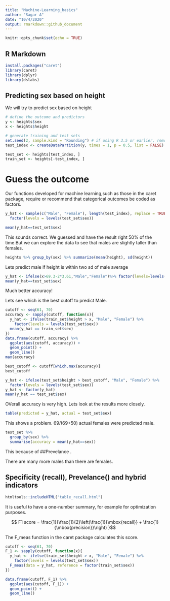 ```yaml
---
title: "Machine-Learning_basics"
author: "Sagar A"
date: "10/4/2020"
output: rmarkdown::github_document
---
```


```r
knitr::opts_chunk$set(echo = TRUE)
```

## R Markdown

```r
install.packages("caret")
library(caret)
library(dplyr)
library(dslabs)
```

## Predicting sex based on height

We will try to predict sex based on height

```r
# define the outcome and predictors
y <- heights$sex
x <- heights$height

# generate training and test sets
set.seed(2, sample.kind = "Rounding") # if using R 3.5 or earlier, remove the sample.kind argument
test_index <- createDataPartition(y, times = 1, p = 0.5, list = FALSE)

test_set <- heights[test_index, ]
train_set <- heights[-test_index, ]
```
# Guess the outcome

Our functions developed for machine learning,such as those in the caret package, require or recommend that categorical outcomes be coded as factors.
```r

y_hat <- sample(c("Male", "Female"), length(test_index), replace = TRUE)%>% 
  factor(levels = levels(test_set$sex))

mean(y_hat==test_set$sex)
```

This sounds correct. We guessed and have the result right 50% of the time.But we can explore the data to see that males are slightly taller than females.

```r
heights %>% group_by(sex) %>% summarize(mean(height), sd(height))
```


Lets predict male if height is within two sd of male average


```r
y_hat <- ifelse(x>69.3-2*3.61,"Male","Female")%>% factor(levels=levels(test_set$sex))
mean(y_hat==test_set$sex)
```

Much better accuracy!

Lets see which is the best cutoff to predict Male. 

```r
cutoff <- seq(61, 70)
accuracy <- sapply(cutoff, function(x){
  y_hat <- ifelse(train_set$height > x, "Male", "Female") %>% 
    factor(levels = levels(test_set$sex))
  mean(y_hat == train_set$sex)
})
data.frame(cutoff, accuracy) %>% 
  ggplot(aes(cutoff, accuracy)) + 
  geom_point() + 
  geom_line() 
max(accuracy)
```
```r

best_cutoff <- cutoff[which.max(accuracy)]
best_cutoff

```





```r

y_hat <- ifelse(test_set$height > best_cutoff, "Male", "Female") %>% 
  factor(levels = levels(test_set$sex))
y_hat <- factor(y_hat)
mean(y_hat == test_set$sex)

```

OVerall accuracy is very high. Lets look at the results more closely.


```r
table(predicted = y_hat, actual = test_set$sex)

```

This shows a problem. 69/(69+50) actual females were predicted male.


```r
test_set %>% 
  group_by(sex) %>%
  summarise(accuracy = mean(y_hat==sex))

```



This because of ##Prevelance .

There are many more males than there are females.

## Specificity (recall), Prevelance() and hybrid indicators
```r
htmltools::includeHTML("table_recall.html")
```

It is useful to have a one-number summary, for example for optimization purposes.

$$ F1 score = \frac{1}{\frac{1}{2}\left(\frac{1}{\mbox{recall}} + 
    \frac{1}{\mbox{precision}}\right) }$$


The F_meas function in the caret package calculates this score.


```r
cutoff <- seq(61, 70)
F_1 <- sapply(cutoff, function(x){
  y_hat <- ifelse(train_set$height > x, "Male", "Female") %>% 
    factor(levels = levels(test_set$sex))
  F_meas(data = y_hat, reference = factor(train_set$sex))
})

data.frame(cutoff, F_1) %>% 
  ggplot(aes(cutoff, F_1)) + 
  geom_point() + 
  geom_line()


```





